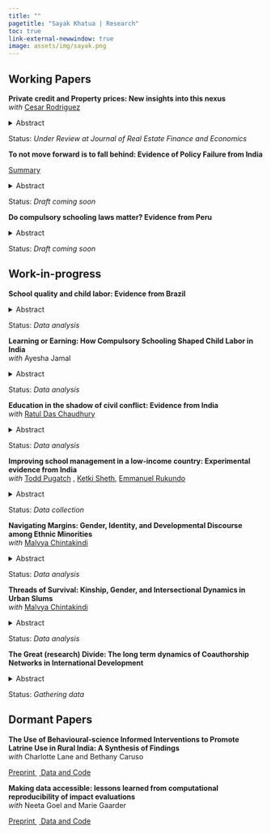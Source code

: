 ```yaml
---
title: ""
pagetitle: "Sayak Khatua | Research"
toc: true 
link-external-newwindow: true
image: assets/img/sayak.png
---
```


## Working Papers

**Private credit and Property prices: New insights into this nexus**</br> *with* <a href="https://sites.google.com/site/cesarruy"> Cesar Rodriguez </a>

<details>

<summary>Abstract</summary>

The relationship between the dynamics of property prices and private credit has long been a focal point for economists and policymakers, particularly given its role in financial stability. Understanding this relationship is especially crucial for developing economies, where financial markets are often less mature and more vulnerable to external shocks. This paper examines this relationship using quarterly data from 27 countries spanning 1982 to 2021. Through an instrumental variables approach that addresses endogeneity concerns, we identify three key findings. First, property price growth consistently drives private credit growth across both developed and developing economies, with a one percentage point increase in property prices associated with a 0.35 percentage point rise in private credit growth. Second, conventional macroeconomic factors such as interest rates, inflation, and GDP growth affect credit dynamics differently across development levels. Third, external factors, particularly trade openness and commodity price fluctuations, play an especially significant role in shaping credit dynamics in developing countries. Additionally, our analysis suggests that the property price-credit nexus has evolved, with notable shifts occurring around major economic events. Our results are robust to various sensitivity checks and alternative specifications and methodologies. These findings have important implications for the design of macroprudential policies, especially in developing economies where institutional capacities may differ from more developed markets.

</details>

Status: *Under Review at Journal of Real Estate Finance and Economics*

**To not move forward is to fall behind: Evidence of Policy Failure from India**</br>

[Summary](https://oregonstate.box.com/s/ecnb0ngyq0awrtx296v61si9gdvyt5h4)

<details>

<summary>Abstract</summary>

This paper studies the effect of non-implementation of education reforms on enrollment levels at the elementary school level in India. The paper exploits a unique natural experiment in which the Right of Children to Free and Compulsory Education (RTE) Act of 2009 was implemented in India, except for the state (now Union Territory(UT)) of Jammu \& Kashmir (J\&K). Using a quasi-experimental synthetic control approach, I estimate the causal impact of the non-implementation of the RTE act on enrollment levels in elementary schools in J\&K. Using household surveys and administrative data from the Ministry of Education, I find that on average nearly 300,000 (16.8\% more than pre-RTE enrollments) additional elementary-aged children could have enrolled annually if the act had been rolled out in J\&K. I demonstrate differential impacts of non-implementation of RTE across primary and upper primary levels of schooling and find that the negative effects are more pronounced at the upper primary level. I establish the economic significance through Mincer wage equations showing substantial lifetime earnings losses. I find that children in J\&K who complete elementary education earn 46\% more than children who do not.

</details>

Status: *Draft coming soon*

**Do compulsory schooling laws matter? Evidence from Peru**

<details>

<summary>Abstract</summary>

This paper estimates the returns to schooling in Peru using the 1993 compulsory schooling reform as an instrumental variable to address endogeneity concerns. The reform extended mandatory education from 6 to 11 years, creating exogenous variation in educational attainment for individuals born in 1982 and later. Using repeated cross-sections from the Encuesta Nacional de Hogares (ENAHO) survey spanning 2001-2017, I construct a birth-cohort panel of individuals aged 25-35 to estimate early career labor market effects.
The results reveal exceptionally large returns to compulsory schooling. The reform increased educational attainment by 0.6 years and generated a 36.3% return per additional year of schooling—substantially higher than estimates typically found in both developed and developing countries. These instrumental variable estimates exceed corresponding OLS estimates (9.1%) by nearly a four-to-one ratio, contrasting sharply with the conventional ability bias pattern observed in most developing countries where IV estimates are smaller than OLS estimates.

</details>

Status: *Draft coming soon*

## Work-in-progress

**School quality and child labor: Evidence from Brazil**

<details>

<summary>Abstract</summary>

... Coming soon

</details>

Status: *Data analysis*

**Learning or Earning: How Compulsory Schooling Shaped Child Labor in India** </br> *with* Ayesha Jamal

<details>

<summary>Abstract</summary>

... Coming soon

</details>

Status: *Data analysis*

**Education in the shadow of civil conflict: Evidence from India** </br> *with* [Ratul Das Chaudhury](https://sites.google.com/view/ratul-das-chaudhury)

<details>

<summary>Abstract</summary>

... Coming soon

</details>

Status: *Data analysis*

**Improving school management in a low-income country: Experimental evidence from India** </br> *with* [Todd Pugatch](https://sites.google.com/site/toddpugatch/) , [Ketki Sheth](http://ketkisheth.weebly.com), [Emmanuel Rukundo](https://sites.google.com/view/nshakira-rukundo/home)

<details>

<summary>Abstract</summary>

... Coming soon

</details>

Status: *Data collection*

**Navigating Margins: Gender, Identity, and Developmental Discourse among Ethnic Minorities** </br> *with* [Malvya Chintakindi](https://malvya.github.io)

<details>

<summary>Abstract</summary>

... Coming soon

</details>

Status: *Data analysis*

**Threads of Survival: Kinship, Gender, and Intersectional Dynamics in Urban Slums** </br> *with* [Malvya Chintakindi](https://malvya.github.io)

<details>

<summary>Abstract</summary>

... Coming soon

</details>

Status: *Data analysis*

**The Great (research) Divide: The long term dynamics of Coauthorship Networks in International Development**

<details>

<summary>Abstract</summary>

... Coming soon

</details>

Status: *Gathering data*

## Dormant Papers

**The Use of Behavioural-science Informed Interventions to Promote Latrine Use in Rural India: A Synthesis of Findings** </br> *with* Charlotte Lane and Bethany Caruso

<a href="https://www.doi.org/10.31222/osf.io/g7cmd"> Preprint </a> <a href="https://doi.org/10.7910/DVN/IDJ8FJ"> Data and Code </a>\

**Making data accessible: lessons learned from computational reproducibility of impact evaluations** </br> *with* Neeta Goel and Marie Gaarder

<a href="https://www.doi.org/10.31219/osf.io/4jvq2"> Preprint </a> <a href="https://doi.org/10.7910/DVN/FPNITS"> Data and Code </a>\

<!-- **Connecting Communities, Reducing Conflict: Evidence from India's Rural Road Program** -->

<!-- <details> -->

<!-- <summary>Abstract</summary> -->

<!-- ... Coming soon -->

<!-- </details> -->

<!-- Status: *Data Analysis* -->

<!-- **When Waters Recede: Impact of Extreme Weather Events on Child Labor** -->

<!-- <details> -->

<!-- <summary>Abstract</summary> -->

<!-- ... Coming soon -->

<!-- </details> -->

<!-- Status: *Data cleaning* -->
